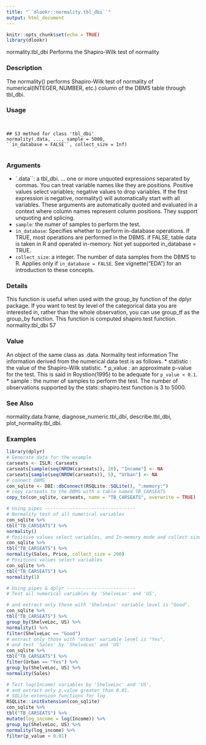 ```yaml
---
title: "``dlookr::normality.tbl_dbi``"
output: html_document
---
```


```r
knitr::opts_chunk$set(echo = TRUE)
library(dlookr)
```

normality.tbl_dbi Performs the Shapiro-Wilk test of normality

### Description 

The normality() performs Shapiro-Wilk test of normality of numerical(INTEGER, NUMBER, etc.)
column of the DBMS table through tbl_dbi.

### Usage 
<pre><code>

## S3 method for class 'tbl_dbi'
normality(.data, ..., sample = 5000,
``in_database = FALSE``, collect_size = Inf)

</code></pre>

### Arguments
 
* `.data``:   a tbl_dbi.
... one or more unquoted expressions separated by commas. You can treat variable names like they are positions. Positive values select variables; negative values to drop variables. If the first expression is negative, normality() will automatically
start with all variables. These arguments are automatically quoted and evaluated in a context where column names represent column positions. They support
unquoting and splicing.
* ``sample``:  the numer of samples to perform the test.
* ``in_database``: Specifies whether to perform in-database operations. If TRUE, most operations are performed in the DBMS. if FALSE, table data is taken in R and operated in-memory. Not yet supported in_database = TRUE.
* ``collect_size``: a integer. The number of data samples from the DBMS to R. Applies only if ````in_database = FALSE````.
See vignette("EDA") for an introduction to these concepts.

### Details 

This function is useful when used with the group_by function of the dplyr package. If you want to
test by level of the categorical data you are interested in, rather than the whole observation, you can
use group_tf as the group_by function. This function is computed shapiro.test function.
normality.tbl_dbi 57

### Value 

An object of the same class as .data.
Normality test information
The information derived from the numerical data test is as follows.
*  statistic : the value of the Shapiro-Wilk statistic.
*  p_value : an approximate p-value for the test. This is said in Roystion(1995) to be adequate for ``p_value < 0.1``.
*  sample : the numer of samples to perform the test. The number of observations supported by
the stats::shapiro.test function is 3 to 5000.

### See Also
 
normality.data.frame, diagnose_numeric.tbl_dbi, describe.tbl_dbi, plot_normality.tbl_dbi.

### Examples
```r

library(dplyr)
# Generate data for the example
carseats <- ISLR::Carseats
carseats[sample(seq(NROW(carseats)), 20), "Income"] <- NA
carseats[sample(seq(NROW(carseats)), 5), "Urban"] <- NA
# connect DBMS
con_sqlite <- DBI::dbConnect(RSQLite::SQLite(), ":memory:")
# copy carseats to the DBMS with a table named TB_CARSEATS
copy_to(con_sqlite, carseats, name = "TB_CARSEATS", overwrite = TRUE)
```

```r
# Using pipes ---------------------------------
# Normality test of all numerical variables
con_sqlite %>%
tbl("TB_CARSEATS") %>%
normality()
# Positive values select variables, and In-memory mode and collect size is 200
con_sqlite %>%
tbl("TB_CARSEATS") %>%
normality(Sales, Price, collect_size = 200)
# Positions values select variables
con_sqlite %>%
tbl("TB_CARSEATS") %>%
normality(1)
```

```r
# Using pipes & dplyr -------------------------
# Test all numerical variables by 'ShelveLoc' and 'US',

# and extract only those with 'ShelveLoc' variable level is "Good".
con_sqlite %>%
tbl("TB_CARSEATS") %>%
group_by(ShelveLoc, US) %>%
normality() %>%
filter(ShelveLoc == "Good")
# extract only those with 'Urban' variable level is "Yes",
# and test 'Sales' by 'ShelveLoc' and 'US'
con_sqlite %>%
tbl("TB_CARSEATS") %>%
filter(Urban == "Yes") %>%
group_by(ShelveLoc, US) %>%
normality(Sales)
```

```r
# Test log(Income) variables by 'ShelveLoc' and 'US',
# and extract only p.value greater than 0.01.
# SQLite extension functions for log
RSQLite::initExtension(con_sqlite)
con_sqlite %>%
tbl("TB_CARSEATS") %>%
mutate(log_income = log(Income)) %>%
group_by(ShelveLoc, US) %>%
normality(log_income) %>%
filter(p_value > 0.01)
```